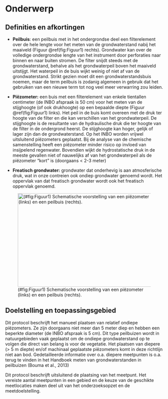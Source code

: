 # Onderwerp

## Definities en afkortingen

```{=html}
<!--
Definities van begrippen en afkortingen die noodzakelijk zijn om dit document te begrijpen en het protocol op een gepaste manier te kunnen uitvoeren.
-->
```
-   **Peilbuis**: een peilbuis met in het ondergrondse deel een filterelement over de hele lengte voor het meten van de grondwaterstand nabij het maaiveld (Figuur \@ref(fig:Figuur1) rechts).
    Grondwater kan over de volledige ondergrondse lengte van het instrument door perforaties naar binnen en naar buiten stromen.
    De filter snijdt steeds met de grondwaterstand, behalve als het grondwaterpeil boven het maaiveld uitstijgt.
    Het waterpeil in de buis wijkt weinig of niet af van de grondwaterstand.
    Strikt gezien moet dit een grondwaterstandsbuis noemen, maar de term peilbuis is zodanig algemeen in gebruik dat het gebruiken van een nieuwe term tot nog veel meer verwarring zou leiden.

-   **Piëzometer:** een buis met een filterelement van enkele tientallen centimeter (de INBO afspraak is 50 cm) voor het meten van de stijghoogte (of ook drukhoogte) op een bepaalde diepte (Figuur \@ref(fig:Figuur1) links).
    Het peil in de buis komt overeen met de druk ter hoogte van de filter en die kan verschillen van het grondwaterpeil.
    De stijghoogte is de resultante van de hydraulische druk die ter hoogte van de filter in de ondergrond heerst.
    De stijghoogte kan hoger, gelijk of lager zijn dan de grondwaterstand.
    Op het INBO worden vrijwel uitsluitend piëzometers geplaatst.
    Bij de analyse van de chemische samenstelling heeft een piëzometer minder risico op invloed van insijpelend regenwater.
    Bovendien wijkt de hydrostatische druk in de meeste gevallen niet of nauwelijks af van het grondwaterpeil als de piëzometer "kort" is (doorgaans \< 2-3 meter)

-   **Freatisch grondwater:** grondwater dat onderhevig is aan atmosferische druk, wat in onze contreien ook ondiep grondwater genoemd wordt.
    Het oppervlak van dat freatisch grondwater wordt ook het freatisch oppervlak genoemd.

![(#fig:Figuur1) Schematische voorstelling van een piëzometer (links) en een peilbuis (rechts).](.%5Cmedia/image2.png){width="4.515625546806649in" height="3.113963254593176in"}

## Doelstelling en toepassingsgebied

Dit protocol beschrijft het manueel plaatsen van relatief ondiepe piëzometers.
Ze zijn doorgaans niet meer dan 5 meter diep en hebben een beperkte diameter (de INBO afspraak is 5 cm).
Dit type peilbuizen wordt in natuurgebieden vaak geplaatst om de ondiepe grondwaterstand op te volgen die direct van belang is voor de vegetatie.
Het plaatsen van diepere (> 5 m diepte) en/of machinaal geplaatste piëzometers komt in deze richtlijn niet aan bod.
Gedetailleerde informatie over o.a.
diepere meetpunten is o.a.
terug te vinden in het Handboek meten van grondwaterstanden in peilbuizen (Bouma et al., 2013)

Dit protocol beschrijft uitsluitend de plaatsing van het meetpunt.
Het vereiste aantal meetpunten in een gebied en de keuze van de geschikte meetlocaties maken deel uit van het onderzoeksopzet en de meetdoelstelling.

```{=html}
<!--
Doelstelling: omschrijving in woorden waarvoor het protocol dient.
Voorbeelden wat er met de gegevens kan gedaan worden.
Probeer de doelstelling zo veel mogelijk generiek te beschrijven en vermijd projectspecifieke doelstellingen.
Toepassingsgebied: bespreek hier onder welke condities het protocol kan gebruikt worden.
-->
```
